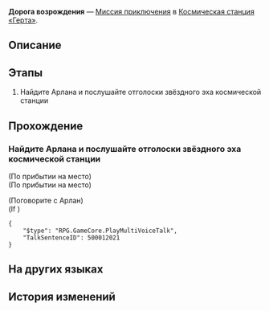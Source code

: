 {{Дополнить|Диалоги.}}
{{Миссия Инфобокс
|id              = 2000100
|Название        = 
|Изображение     = Миссия Освоения Дорога возрождения.png
|Тип             = Миссия приключения
|События         = 
|Глава           = 
|Условия         = Завершена [[Миссия Освоения]] ''[[Путешествие продолжается]]''
|Персонажи       = Арлан; Первопроходец
|СтартЛокация    = [[Космическая станция «Герта»]] — [[Главная контрольная зона]]
|Локации         = Главная контрольная зона
|Предыдущая      = 
|Следующая       = 
|Награды         = Кредиты*648
}}
'''Дорога возрождения''' — [[Миссия приключения]] в [[Космическая станция «Герта»]].

==Описание==
{{Описание|Космическую станцию наводнил Легион, и все её обитатели бросили силы на устранение последствий катастрофы. Вэнь Шици из Отдела прикладных искусств от имени КММ просит вас помочь оценить нанесённый станции ущерб.}}

==Этапы==
# Найдите Арлана и послушайте отголоски звёздного эха космической станции

==Прохождение==
{{Дополнить}}


===Найдите Арлана и послушайте отголоски звёздного эха космической станции===
{{Описание миссии|локация=Главная контрольная зона|Наступление Легиона на время прекратилось. В бескрайней галактике всё ещё слышны отзвуки «Герты». Общими усилиями Асты и других исследователей драгоценная космическая станция растёт и набирает новых людей для проекта «Возрождение».<br />Арлан считает, что вы самый подходящий кандидат.}}
{{Диалог Начало}}

;(По прибытии на место)
;(По прибытии на место)

;(Поговорите с Арлан)
;(If {{cx}}<!--SubMission Finish: 200010001-->)
<pre>{
	"$type": "RPG.GameCore.PlayMultiVoiceTalk",
	"TalkSentenceID": 500012021
}</pre>
<!--Unknown TalkSentence: 200022201-->
{{Диалог Конец}}

==На других языках==
{{На других языках
|en   = Road to Revival
|zhs  = 复兴之路
|zht  = 復興之路
|ja   = 復興の路
|ko   = 부흥의 길
|es   = El camino del renacimiento
|fr   = La route vers la renaissance
|ru   = Дорога возрождения
|th   = เส้นทางแห่งความรุ่งเรือง
|vi   = Con Đường Phục Hưng
|de   = Weg zur Wiederbelebung
|id   = Jalan Kebangkitan
|pt   = Estrada para o Renascimento
}}

==История изменений==
{{История изменений|2.7}}
